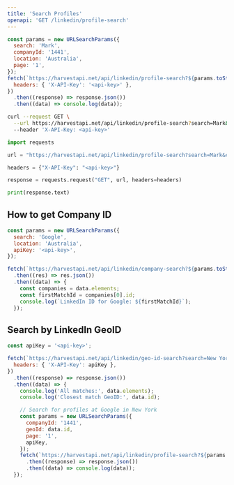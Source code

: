 ```yaml
---
title: 'Search Profiles'
openapi: 'GET /linkedin/profile-search'
---
```



<CodeGroup>

```javascript JavaScript
const params = new URLSearchParams({
  search: 'Mark',
  companyId: '1441',
  location: 'Australia',
  page: '1',
});
fetch(`https://harvestapi.net/api/linkedin/profile-search?${params.toString()}`, {
  headers: { 'X-API-Key': '<api-key>' },
})
  .then((response) => response.json())
  .then((data) => console.log(data));
```

```bash cURL
curl --request GET \
  --url https://harvestapi.net/api/linkedin/profile-search?search=Mark&companyId=1441&location=Australia&page=1 \
  --header 'X-API-Key: <api-key>'
```

```python Python
import requests

url = "https://harvestapi.net/api/linkedin/profile-search?search=Mark&companyId=1441&location=Australia&page=1"

headers = {"X-API-Key": "<api-key>"}

response = requests.request("GET", url, headers=headers)

print(response.text)
```

</CodeGroup>

## How to get Company ID

```javascript JavaScript
const params = new URLSearchParams({
  search: 'Google',
  location: 'Australia',
  apiKey: '<api-key>',
});

fetch(`https://harvestapi.net/api/linkedin/company-search?${params.toString()}`)
  .then((res) => res.json())
  .then((data) => {
    const companies = data.elements;
    const firstMatchId = companies[0].id;
    console.log(`LinkedIn ID for Google: ${firstMatchId}`);
  });
```

## Search by LinkedIn GeoID

<GeoIdSnippet />

```javascript JavaScript
const apiKey = '<api-key>';

fetch(`https://harvestapi.net/api/linkedin/geo-id-search?search=New York`, {
  headers: { 'X-API-Key': apiKey },
})
  .then((response) => response.json())
  .then((data) => {
    console.log('All matches:', data.elements);
    console.log('Closest match GeoID:', data.id);

    // Search for profiles at Google in New York
    const params = new URLSearchParams({
      companyId: '1441',
      geoId: data.id,
      page: '1',
      apiKey,
    });
    fetch(`https://harvestapi.net/api/linkedin/profile-search?${params.toString()}`)
      .then((response) => response.json())
      .then((data) => console.log(data));
  });
```
